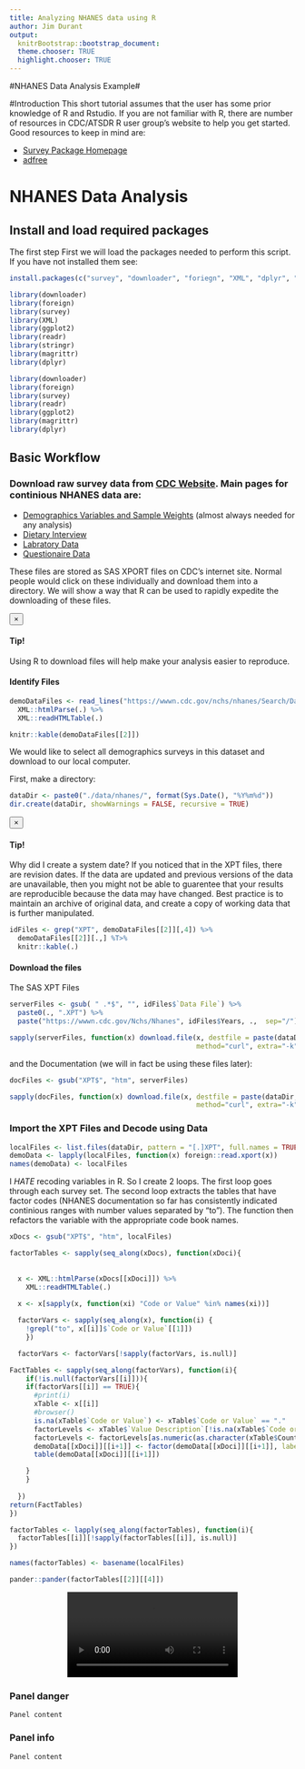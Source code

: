 ```yaml
---
title: Analyzing NHANES data using R
author: Jim Durant
output:
  knitrBootstrap::bootstrap_document:
  theme.chooser: TRUE
  highlight.chooser: TRUE
---
```

#NHANES Data Analysis Example#

#Introduction
This short tutorial assumes that the user has some prior knowledge of R and Rstudio. If you are not familiar with R, there are number of resources in CDC/ATSDR R user group's website to help you get started. Good resources to keep in mind are:

* [Survey Package Homepage](http://r-survey.r-forge.r-project.org/survey/)
* [adfree](http://www.asdfree.com/)

# NHANES Data Analysis
## Install and load required packages
The first step First we will load the packages needed to perform this script. If you have not installed them see:

```r
install.packages(c("survey", "downloader", "foriegn", "XML", "dplyr", "magrittr", "ggplot2"))
```


```r
library(downloader)                         
library(foreign)
library(survey)
library(XML)
library(ggplot2)
library(readr)
library(stringr)
library(magrittr)
library(dplyr)
```

```r
library(downloader)                         
library(foreign)
library(survey)
library(readr)
library(ggplot2)
library(magrittr)
library(dplyr)
```

## Basic Workflow

### Download raw survey data from [CDC Website](https://wwwn.cdc.gov/Nchs/Nhanes/Search/Nhanes_continuous.aspx). Main pages for continious NHANES data are:

* [Demographics Variables and Sample Weights](https://wwwn.cdc.gov/nchs/nhanes/Search/DataPage.aspx?Component=Demographics) (almost always needed for any analysis)
* [Dietary Interview](https://wwwn.cdc.gov/Nchs/Nhanes/Search/DataPage.aspx?Component=Dietary)
* [Labratory Data](https://wwwn.cdc.gov/Nchs/Nhanes/Search/DataPage.aspx?Component=Laboratory) 
* [Questionaire Data](https://wwwn.cdc.gov/Nchs/Nhanes/Search/DataPage.aspx?Component=Questionnaire)

These files are stored as SAS XPORT files on CDC's internet site. Normal people would click on these individually and download them into a directory. We will show a way that R can be used to rapidly expedite the downloading of these files. 


<div class="alert alert-dismissible alert-warning">
  <button type="button" class="close" data-dismiss="alert">&times;</button>
  <h4>Tip!</h4>
  <p> Using R to download files will help make your analysis easier to reproduce.</p>
</div>


#### Identify Files

```r
demoDataFiles <- read_lines("https://wwwn.cdc.gov/nchs/nhanes/Search/DataPage.aspx?Component=Demographics") %>%
  XML::htmlParse(.) %>%
  XML::readHTMLTable(.)

knitr::kable(demoDataFiles[[2]])
```

We would like to select all demographics surveys in this dataset and download to our local computer. 

First, make a directory:
```r
dataDir <- paste0("./data/nhanes/", format(Sys.Date(), "%Y%m%d"))
dir.create(dataDir, showWarnings = FALSE, recursive = TRUE)
```

<div class="alert alert-dismissible alert-warning">
  <button type="button" class="close" data-dismiss="alert">&times;</button>
  <h4>Tip!</h4>
  <p> Why did I create a system date? If you noticed that in the XPT files, there are revision dates. If the data are updated and previous versions of the data are unavailable, then you might not be able to guarentee that your results are reproducible because the data may have changed. Best practice is to maintain an archive of original data, and create a copy of working data that is further manipulated. 
</p>
</div>

```r
idFiles <- grep("XPT", demoDataFiles[[2]][,4]) %>%
  demoDataFiles[[2]][.,] %T>%
  knitr::kable(.)
```

#### Download the files

The SAS XPT Files
```r
serverFiles <- gsub( " .*$", "", idFiles$`Data File`) %>%
  paste0(., ".XPT") %>% 
  paste("https://wwwn.cdc.gov/Nchs/Nhanes", idFiles$Years, .,  sep="/")

sapply(serverFiles, function(x) download.file(x, destfile = paste(dataDir, basename(x),  sep="/"),
                                              method="curl", extra="-k"))
```

and the Documentation (we will in fact be using these files later):

```r
docFiles <- gsub("XPT$", "htm", serverFiles)

sapply(docFiles, function(x) download.file(x, destfile = paste(dataDir, basename(x),  sep="/"),
                                              method="curl", extra="-k"))
```


### Import the XPT Files and Decode using Data

```r
localFiles <- list.files(dataDir, pattern = "[.]XPT", full.names = TRUE)
demoData <- lapply(localFiles, function(x) foreign::read.xport(x))
names(demoData) <- localFiles
```

I _HATE_ recoding variables in R.  So I create 2 loops. The first loop goes through each survey set. The second loop extracts the tables that have factor codes (NHANES documentation so far has consistently indicated continious ranges with number values separated by "to"). The function then refactors the variable with the appropriate code book names.

```r
xDocs <- gsub("XPT$", "htm", localFiles) 

factorTables <- sapply(seq_along(xDocs), function(xDoci){
  
  
  x <- XML::htmlParse(xDocs[[xDoci]]) %>%
    XML::readHTMLTable(.)
  
  x <- x[sapply(x, function(xi) "Code or Value" %in% names(xi))]

  factorVars <- sapply(seq_along(x), function(i) {
    !grepl("to", x[[i]]$`Code or Value`[[1]])
    })

  factorVars <- factorVars[!sapply(factorVars, is.null)]

FactTables <- sapply(seq_along(factorVars), function(i){
    if(!is.null(factorVars[[i]])){
    if(factorVars[[i]] == TRUE){
      #print(i)
      xTable <- x[[i]]
      #browser()
      is.na(xTable$`Code or Value`) <- xTable$`Code or Value` == "." 
      factorLevels <- xTable$`Value Description`[!is.na(xTable$`Code or Value`)]
      factorLevels <- factorLevels[as.numeric(as.character(xTable$Count[!is.na(xTable$`Code or Value`)])) > 0 ]                                           
      demoData[[xDoci]][[i+1]] <- factor(demoData[[xDoci]][[i+1]], labels = factorLevels)
      table(demoData[[xDoci]][[i+1]])

    }
    }
  
  })
return(FactTables)
})

```



```r
factorTables <- lapply(seq_along(factorTables), function(i){
  factorTables[[i]][!sapply(factorTables[[i]], is.null)]
}) 

names(factorTables) <- basename(localFiles)

pander::pander(factorTables[[2]][[4]])
```


<div align="center" class="embed-responsive embed-responsive-16by9">
<video autoplay loop class="embed-responsive-item">
<source src=https://www.youtube.com/watch?v=gsX4I133Zmc type=video/mp4>
</video>
</div>



<div class="panel panel-danger">
  <div class="panel-heading">
  <h3 class="panel-title">Panel danger</h3>
  </div>
  <div class="panel-body">
    Panel content
  </div>
</div>

<div class="panel panel-info">
  <div class="panel-heading">
  <h3 class="panel-title">Panel info</h3>
  </div>
  <div class="panel-body">
    Panel content
  </div>
</div>